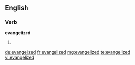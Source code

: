 ==English==

===Verb===
'''evangelized'''

# {{past of|evangelize}}

[[de:evangelized]]
[[fr:evangelized]]
[[mg:evangelized]]
[[te:evangelized]]
[[vi:evangelized]]
